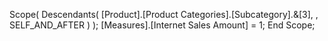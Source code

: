 Scope( Descendants(
          [Product].[Product Categories].[Subcategory].&[3], ,
          SELF_AND_AFTER
                  )
     );
    [Measures].[Internet Sales Amount] = 1;
End Scope;
